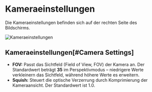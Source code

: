 # Kameraeinstellungen
Die Kameraeinstellungen befinden sich auf der rechten Seite des Bildschirms.

![Kameraeinstellungen](/img/camera-settings.png)

## Kameraeinstellungen[#Camera Settings]

- **FOV:** Passt das Sichtfeld (Field of View, FOV) der Kamera an. Der Standardwert beträgt **35** im Perspektivmodus – niedrigere Werte verkleinern das Sichtfeld, während höhere Werte es erweitern.
- **Squish:** Steuert die optische Verzerrung durch Komprimierung der Kameraansicht. Der Standardwert ist 1.0.
